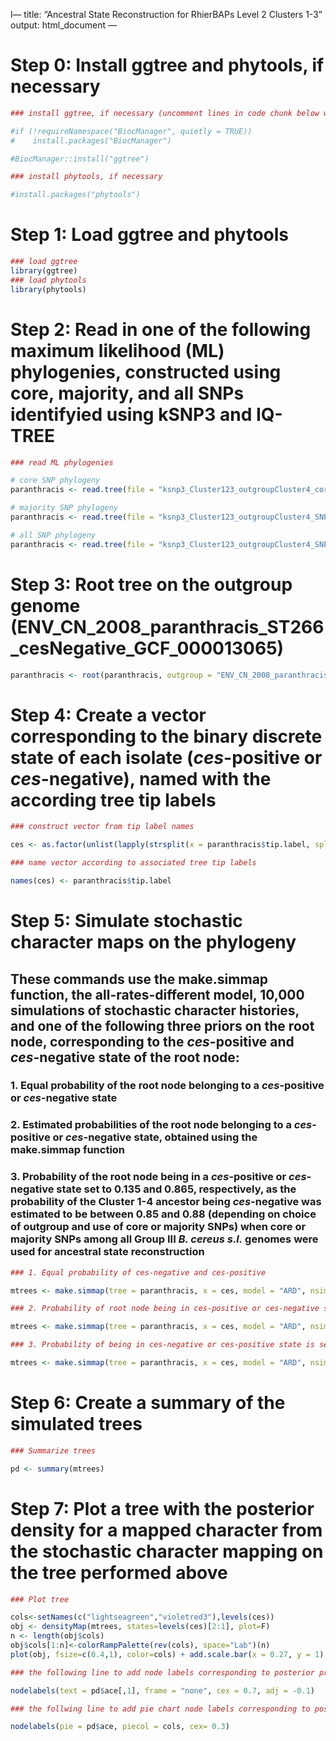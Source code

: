 l---
title: "Ancestral State Reconstruction for RhierBAPs Level 2 Clusters 1-3"
output: html_document
---

# Step 0: Install ggtree and phytools, if necessary

```r
### install ggtree, if necessary (uncomment lines in code chunk below which state with a single # character)

#if (!requireNamespace("BiocManager", quietly = TRUE))
#    install.packages("BiocManager")

#BiocManager::install("ggtree")

### install phytools, if necessary

#install.packages("phytools")
```

# Step 1: Load ggtree and phytools

```r
### load ggtree
library(ggtree)
### load phytools
library(phytools)
```

# Step 2: Read in one of the following maximum likelihood (ML) phylogenies, constructed using core, majority, and all SNPs identifyied using kSNP3 and IQ-TREE

```r
### read ML phylogenies

# core SNP phylogeny
paranthracis <- read.tree(file = "ksnp3_Cluster123_outgroupCluster4_core_SNPs_matrix.fasta.treefile")

# majority SNP phylogeny
paranthracis <- read.tree(file = "ksnp3_Cluster123_outgroupCluster4_SNPs_in_majority0.5_matrix.fasta.treefile")

# all SNP phylogeny
paranthracis <- read.tree(file = "ksnp3_Cluster123_outgroupCluster4_SNPs_all_matrix.fasta.treefile")
```

# Step 3: Root tree on the outgroup genome (ENV_CN_2008_paranthracis_ST266_cesNegative_GCF_000013065)

```r
paranthracis <- root(paranthracis, outgroup = "ENV_CN_2008_paranthracis_ST266_cesNegative_GCF_000013065", )
```


# Step 4: Create a vector corresponding to the binary discrete state of each isolate (*ces*-positive or *ces*-negative), named with the according tree tip labels

```r
### construct vector from tip label names

ces <- as.factor(unlist(lapply(strsplit(x = paranthracis$tip.label, split = "_"), "[[", 6)))

### name vector according to associated tree tip labels

names(ces) <- paranthracis$tip.label
```

# Step 5: Simulate stochastic character maps on the phylogeny

## These commands use the make.simmap function, the all-rates-different model, 10,000 simulations of stochastic character histories, and one of the following three priors on the root node, corresponding to the *ces*-positive and *ces*-negative state of the root node:

### 1. Equal probability of the root node belonging to a *ces*-positive or *ces*-negative state

### 2. Estimated probabilities of the root node belonging to a *ces*-positive or *ces*-negative state, obtained using the make.simmap function

### 3. Probability of the root node being in a *ces*-positive or *ces*-negative state set to 0.135 and 0.865, respectively, as the probability of the Cluster 1-4 ancestor being *ces*-negative was estimated to be between 0.85 and 0.88 (depending on choice of outgroup and use of core or majority SNPs) when core or majority SNPs among all Group III *B. cereus s.l.* genomes were used for ancestral state reconstruction 


```r
### 1. Equal probability of ces-negative and ces-positive

mtrees <- make.simmap(tree = paranthracis, x = ces, model = "ARD", nsim = 10000, Q="empirical")

### 2. Probability of root node being in ces-positive or ces-negative state is estimated using make.simmap

mtrees <- make.simmap(tree = paranthracis, x = ces, model = "ARD", nsim = 10000, Q="empirical", pi = "estimated")

### 3. Probability of being in ces-negative or ces-positive state is set to 0.865 and 0.135, respectively

mtrees <- make.simmap(tree = paranthracis, x = ces, model = "ARD", nsim = 10000, Q="empirical", pi = c(0.865, 0.135))
```

# Step 6: Create a summary of the simulated trees

```r
### Summarize trees

pd <- summary(mtrees)
```

# Step 7: Plot a tree with the posterior density for a mapped character from the stochastic character mapping on the tree performed above

```r
### Plot tree

cols<-setNames(c("lightseagreen","violetred3"),levels(ces))
obj <- densityMap(mtrees, states=levels(ces)[2:1], plot=F)
n <- length(obj$cols)
obj$cols[1:n]<-colorRampPalette(rev(cols), space="Lab")(n)
plot(obj, fsize=c(0.4,1), color=cols) + add.scale.bar(x = 0.27, y = 1)

### the following line to add node labels corresponding to posterior probability of being in a ces-negative state

nodelabels(text = pd$ace[,1], frame = "none", cex = 0.7, adj = -0.1)

### the follwing line to add pie chart node labels corresponding to posterior probability of being in a particular state

nodelabels(pie = pd$ace, piecol = cols, cex= 0.3)
```

